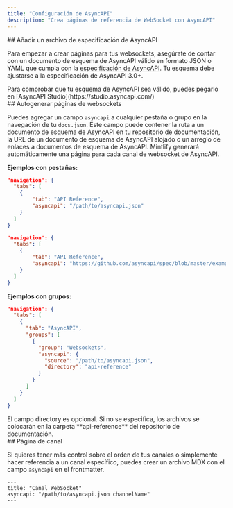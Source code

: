 ```yaml
---
title: "Configuración de AsyncAPI"
description: "Crea páginas de referencia de WebSocket con AsyncAPI"
---
```




<div id="add-an-asyncapi-specification-file">
  ## Añadir un archivo de especificación de AsyncAPI
</div>

Para empezar a crear páginas para tus websockets, asegúrate de contar con un documento de esquema de AsyncAPI válido en formato JSON o YAML que cumpla con la [especificación de AsyncAPI](https://www.asyncapi.com/docs/reference/specification/v3.0.0). Tu esquema debe ajustarse a la especificación de AsyncAPI 3.0+.

<Tip>
  Para comprobar que tu esquema de AsyncAPI sea válido, puedes pegarlo en
  [AsyncAPI Studio](https://studio.asyncapi.com/)
</Tip>



<div id="auto-populate-websockets-pages">
  ## Autogenerar páginas de websockets
</div>

Puedes agregar un campo `asyncapi` a cualquier pestaña o grupo en la navegación de tu `docs.json`. Este campo puede contener la ruta a un documento de esquema de AsyncAPI en tu repositorio de documentación, la URL de un documento de esquema de AsyncAPI alojado o un arreglo de enlaces a documentos de esquema de AsyncAPI. Mintlify generará automáticamente una página para cada canal de websocket de AsyncAPI.

**Ejemplos con pestañas:**

<CodeGroup>

```json Local File {5}
"navigation": {
  "tabs": [
    {
        "tab": "API Reference",
        "asyncapi": "/path/to/asyncapi.json"
    }
  ]
}

```

```json Remote URL {5}
"navigation": {
  "tabs": [
    {
        "tab": "API Reference",
        "asyncapi": "https://github.com/asyncapi/spec/blob/master/examples/simple-asyncapi.yml"
    }
  ]
}
```

</CodeGroup>

**Ejemplos con grupos:**

```json {8-11}
"navigation": {
  "tabs": [
    {
      "tab": "AsyncAPI",
      "groups": [
        {
          "group": "Websockets",
          "asyncapi": {
            "source": "/path/to/asyncapi.json",
            "directory": "api-reference"
          }
        }
      ]
    }
  ]
}
```

<Note>
  El campo directory es opcional. Si no se especifica, los archivos se colocarán en
  la carpeta **api-reference** del repositorio de documentación.
</Note>



<div id="channel-page">
  ## Página de canal
</div>

Si quieres tener más control sobre el orden de tus canales o simplemente hacer referencia a un canal específico, puedes crear un archivo MDX con el campo `asyncapi` en el frontmatter.

```mdx
---
title: "Canal WebSocket"
asyncapi: "/path/to/asyncapi.json channelName"
---
```
